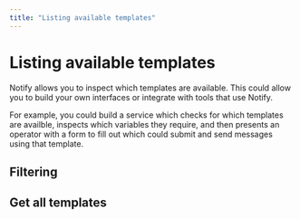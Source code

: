 ```yaml
---
title: "Listing available templates"
---
```



# Listing available templates

Notify allows you to inspect which templates are available. This could allow you
to build your own interfaces or integrate with tools that use Notify.

For example, you could build a service which checks for which templates are
availble, inspects which variables they require, and then presents an operator
with a form to fill out which could submit and send messages using that
template.

<Contents />

## Filtering

## Get all templates

<Examples reference="listing-templates" />
